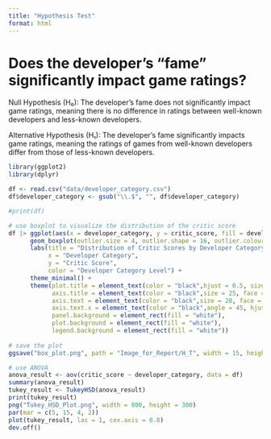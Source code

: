 ```yaml
---
title: "Hypothesis Test"
format: html
---
```


# Does the developer's "fame" significantly impact game ratings?

Null Hypothesis (H₀): The developer's fame does not significantly impact game ratings, meaning there is no difference in ratings between well-known developers and less-known developers.

Alternative Hypothesis (H₁): The developer's fame significantly impacts game ratings, meaning the ratings of games from well-known developers differ from those of less-known developers.

```r
library(ggplot2)
library(dplyr)

df <- read.csv("data/developer_category.csv")
df$developer_category <- gsub("\\.$", "", df$developer_category)

#print(df)

# use boxplot to visualize the distribution of the critic score
df |> ggplot(aes(x = developer_category, y = critic_score, fill = developer_category)) +
      geom_boxplot(outlier.size = 4, outlier.shape = 16, outlier.colour = "gray", alpha = 0.7) +
      labs(title = "Distribution of Critic Scores by Developer Category",
           x = "Developer Category",
           y = "Critic Score",
           color = "Developer Category Level") +
      theme_minimal() +
      theme(plot.title = element_text(color = "black",hjust = 0.5, size = 25, face = "bold"),
            axis.title = element_text(color = "black",size = 25, face = "bold"),
            axis.text = element_text(color = "black",size = 20, face = "bold"),
            axis.text.x = element_text(color = "black",angle = 45, hjust = 1),
            panel.background = element_rect(fill = "white"), 
            plot.background = element_rect(fill = "white"), 
            legend.background = element_rect(fill = "white"))
  
# save the plot
ggsave("box_plot.png", path = "Image_for_Report/H_T", width = 15, height = 15, dpi = 300)
```
```r
# use ANOVA
anova_result <- aov(critic_score ~ developer_category, data = df)
summary(anova_result)
tukey_result <- TukeyHSD(anova_result)
print(tukey_result)
png("Tukey_HSD_Plot.png", width = 800, height = 300)
par(mar = c(5, 15, 4, 2))
plot(tukey_result, las = 1, cex.axis = 0.8)
dev.off()
```